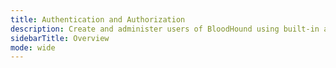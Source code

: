 ---
title: Authentication and Authorization
description: Create and administer users of BloodHound using built-in authentication or SAML.
sidebarTitle: Overview
mode: wide
---

<CardGroup cols={2}>
  <Card
    title="Administering users and roles"
    icon="user-shield"
    href="/manage-bloodhound/auth/users-and-roles"
    iconType="solid"
    horizontal
  />
  <Card
    title="Enable/Disable MFA"
    icon="shield"
    href="/manage-bloodhound/auth/mfa"
    iconType="solid"
    horizontal
  />
  <Card
    title="OIDC in BloodHound"
    icon="id-badge"
    href="/manage-bloodhound/auth/oidc"
    iconType="solid"
    horizontal
  />
  <Card
    title="SAML in BloodHound"
    icon="key"
    href="/manage-bloodhound/auth/saml"
    iconType="solid"
    horizontal
  />
  <Card
    title="SAML: ADFS Configuration"
    icon="shield-halved"
    href="/manage-bloodhound/auth/saml-adfs"
    iconType="solid"
    horizontal
  />
  <Card
    title="SAML: Auth0 Configuration"
    icon="lock"
    href="/manage-bloodhound/auth/saml-auth0"
    iconType="solid"
    horizontal
  />
    <Card
    title="SAML: Entra ID Configuration"
    icon="microsoft"
    href="/manage-bloodhound/auth/saml-entra-id"
    iconType="solid"
    horizontal
  />
  <Card
    title="SAML: Google IDP Configuration"
    icon="google"
    href="/manage-bloodhound/auth/saml-google"
    iconType="solid"
    horizontal
  />
  <Card
    title="SAML: Okta Configuration"
    icon="code"
    href="/manage-bloodhound/auth/saml-okta"
    iconType="solid"
    horizontal
  />
</CardGroup>
